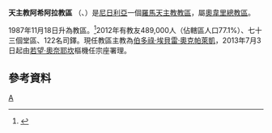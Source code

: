 {{Infobox Roman Catholic diocese
|Roman Catholic Diocese of = 天主教阿希阿拉教區
|Latin name of diocese = Dioecesis Ahiarana

|image =
|caption =
|location = [[尼日利亞|尼日利亞]]
|territory = 
|population = 489,000
|rite = 拉丁禮
|patron = 
|province = 奧韋里
|established = 1987年
|cathedral = 教會之母座堂
|co-cathedral =
|leadership = 
|website =[http://www.ahiaradiocese.org/ 官方網頁]
|教宗 =
|metropolitan =
|ordinary = 伯多祿‧埃貝雷‧奧克帕萊凱
|coadjutor bishop =
|auxiliary =
}}

'''天主教阿希阿拉教區''' （{{lang-la|Dioecesis Ahiarana}}、{{lang-en|Diocese of Ahiara}}）是[[尼日利亞|尼日利亞]]一個[[羅馬天主教|羅馬天主教]][[教區|教區]]，屬[[天主教奧韋里總教區|奧韋里總教區]]。

1987年11月18日升為教區。<ref>{{Cite web |url=http://www.vatican.va/holy_father/john_paul_ii/apost_constitutions/documents/hf_jp-ii_apc_19871118_ahiarana_lt.html |title=升為教區的宗座憲令 |access-date=2014-03-03 |archive-date=2014-05-16 |archive-url=https://web.archive.org/web/20140516234443/http://www.vatican.va/holy_father/john_paul_ii/apost_constitutions/documents/hf_jp-ii_apc_19871118_ahiarana_lt.html |dead-url=no }}</ref>2012年有教友489,000人（佔轄區人口77.1%）、七十三個堂區、122名司鐸。現任教區主教為[[伯多祿‧埃貝雷‧奧克帕萊凱|伯多祿‧埃貝雷‧奧克帕萊凱]]，2013年7月3日起由[[若望‧奧奈耶坎|若望‧奧奈耶坎]]樞機任宗座署理。
==參考資料==
{{reflist}}
{{尼日利亞天主教教區}}
[[Category:尼日利亞天主教教區|A]]